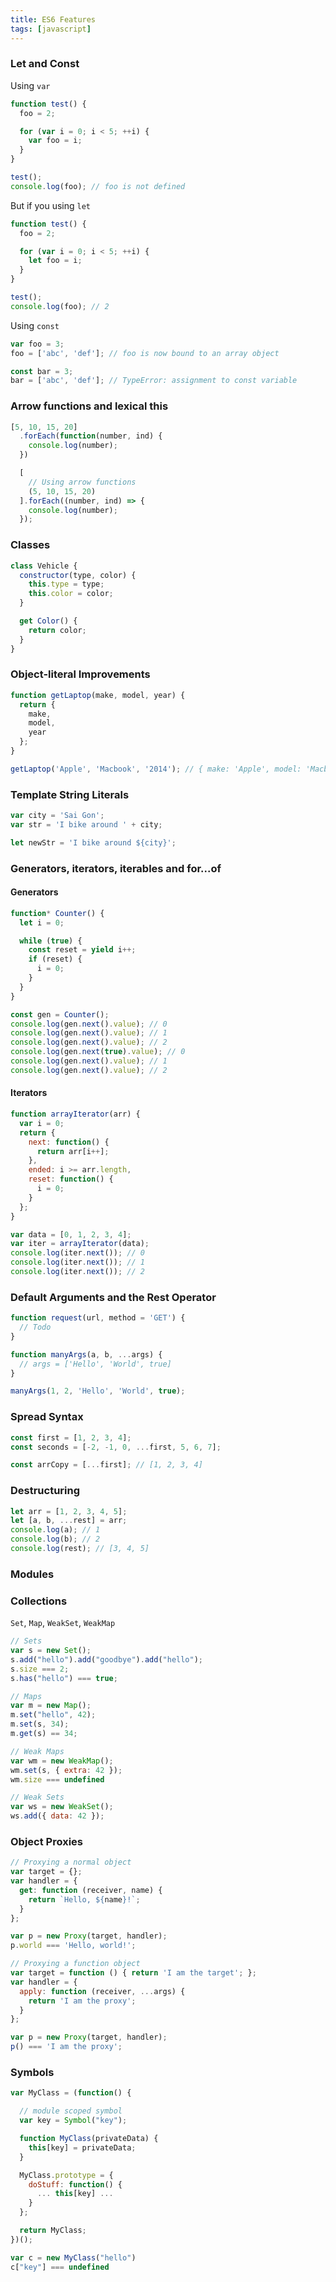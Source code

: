 ```yaml
---
title: ES6 Features
tags: [javascript]
---
```


### Let and Const

Using `var`

```js
function test() {
  foo = 2;

  for (var i = 0; i < 5; ++i) {
    var foo = i;
  }
}

test();
console.log(foo); // foo is not defined
```

But if you using `let`

```js
function test() {
  foo = 2;

  for (var i = 0; i < 5; ++i) {
    let foo = i;
  }
}

test();
console.log(foo); // 2
```

Using `const`

```js
var foo = 3;
foo = ['abc', 'def']; // foo is now bound to an array object

const bar = 3;
bar = ['abc', 'def']; // TypeError: assignment to const variable
```

### Arrow functions and lexical this

```js
[5, 10, 15, 20]
  .forEach(function(number, ind) {
    console.log(number);
  })

  [
    // Using arrow functions
    (5, 10, 15, 20)
  ].forEach((number, ind) => {
    console.log(number);
  });
```

### Classes

```js
class Vehicle {
  constructor(type, color) {
    this.type = type;
    this.color = color;
  }

  get Color() {
    return color;
  }
}
```

### Object-literal Improvements

```js
function getLaptop(make, model, year) {
  return {
    make,
    model,
    year
  };
}

getLaptop('Apple', 'Macbook', '2014'); // { make: 'Apple', model: 'Macbook', year: '2014' }
```

### Template String Literals

```js
var city = 'Sai Gon';
var str = 'I bike around ' + city;

let newStr = 'I bike around ${city}';
```

### Generators, iterators, iterables and for...of

#### Generators

```js
function* Counter() {
  let i = 0;

  while (true) {
    const reset = yield i++;
    if (reset) {
      i = 0;
    }
  }
}

const gen = Counter();
console.log(gen.next().value); // 0
console.log(gen.next().value); // 1
console.log(gen.next().value); // 2
console.log(gen.next(true).value); // 0
console.log(gen.next().value); // 1
console.log(gen.next().value); // 2
```

#### Iterators

```js
function arrayIterator(arr) {
  var i = 0;
  return {
    next: function() {
      return arr[i++];
    },
    ended: i >= arr.length,
    reset: function() {
      i = 0;
    }
  };
}

var data = [0, 1, 2, 3, 4];
var iter = arrayIterator(data);
console.log(iter.next()); // 0
console.log(iter.next()); // 1
console.log(iter.next()); // 2
```

### Default Arguments and the Rest Operator

```js
function request(url, method = 'GET') {
  // Todo
}
```

```js
function manyArgs(a, b, ...args) {
  // args = ['Hello', 'World', true]
}

manyArgs(1, 2, 'Hello', 'World', true);
```

### Spread Syntax

```js
const first = [1, 2, 3, 4];
const seconds = [-2, -1, 0, ...first, 5, 6, 7];

const arrCopy = [...first]; // [1, 2, 3, 4]
```

### Destructuring

```js
let arr = [1, 2, 3, 4, 5];
let [a, b, ...rest] = arr;
console.log(a); // 1
console.log(b); // 2
console.log(rest); // [3, 4, 5]
```

### Modules

### Collections

`Set`, `Map`, `WeakSet`, `WeakMap`

```js
// Sets
var s = new Set();
s.add("hello").add("goodbye").add("hello");
s.size === 2;
s.has("hello") === true;

// Maps
var m = new Map();
m.set("hello", 42);
m.set(s, 34);
m.get(s) == 34;

// Weak Maps
var wm = new WeakMap();
wm.set(s, { extra: 42 });
wm.size === undefined

// Weak Sets
var ws = new WeakSet();
ws.add({ data: 42 });
```

### Object Proxies

```js
// Proxying a normal object
var target = {};
var handler = {
  get: function (receiver, name) {
    return `Hello, ${name}!`;
  }
};

var p = new Proxy(target, handler);
p.world === 'Hello, world!';

// Proxying a function object
var target = function () { return 'I am the target'; };
var handler = {
  apply: function (receiver, ...args) {
    return 'I am the proxy';
  }
};

var p = new Proxy(target, handler);
p() === 'I am the proxy';
```

### Symbols

```js
var MyClass = (function() {

  // module scoped symbol
  var key = Symbol("key");

  function MyClass(privateData) {
    this[key] = privateData;
  }

  MyClass.prototype = {
    doStuff: function() {
      ... this[key] ...
    }
  };

  return MyClass;
})();

var c = new MyClass("hello")
c["key"] === undefined
```
